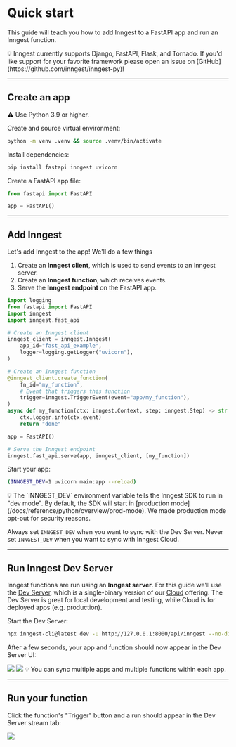 # Quick start

This guide will teach you how to add Inngest to a FastAPI app and run an Inngest function.

<Callout variant="info">
  💡 Inngest currently supports Django, FastAPI, Flask, and Tornado. If you'd like support for your favorite framework please open an issue on [GitHub](https://github.com/inngest/inngest-py)!
</Callout>

---

## Create an app

<Callout variant="warning">
  ⚠️ Use Python 3.9 or higher.
</Callout>

Create and source virtual environment:
```sh
python -m venv .venv && source .venv/bin/activate
```

Install dependencies:
```sh
pip install fastapi inngest uvicorn
```

Create a FastAPI app file:

```py {{ filename: "main.py" }}
from fastapi import FastAPI

app = FastAPI()
```

---

## Add Inngest

Let's add Inngest to the app! We'll do a few things
1. Create an **Inngest client**, which is used to send events to an Inngest server.
1. Create an **Inngest function**, which receives events.
1. Serve the **Inngest endpoint** on the FastAPI app.

```py {{ filename: "main.py" }}
import logging
from fastapi import FastAPI
import inngest
import inngest.fast_api

# Create an Inngest client
inngest_client = inngest.Inngest(
    app_id="fast_api_example",
    logger=logging.getLogger("uvicorn"),
)

# Create an Inngest function
@inngest_client.create_function(
    fn_id="my_function",
    # Event that triggers this function
    trigger=inngest.TriggerEvent(event="app/my_function"),
)
async def my_function(ctx: inngest.Context, step: inngest.Step) -> str:
    ctx.logger.info(ctx.event)
    return "done"

app = FastAPI()

# Serve the Inngest endpoint
inngest.fast_api.serve(app, inngest_client, [my_function])
```

Start your app:
```sh
(INNGEST_DEV=1 uvicorn main:app --reload)
```

<Callout variant="info">
  💡 The `INNGEST_DEV` environment variable tells the Inngest SDK to run in "dev mode". By default, the SDK will start in [production mode](/docs/reference/python/overview/prod-mode). We made production mode opt-out for security reasons.
  
  Always set `INNGEST_DEV` when you want to sync with the Dev Server. Never set `INNGEST_DEV` when you want to sync with Inngest Cloud.
</Callout>

---

## Run Inngest Dev Server

Inngest functions are run using an **Inngest server**. For this guide we'll use the [Dev Server](https://github.com/inngest/inngest), which is a single-binary version of our [Cloud](https://app.inngest.com) offering. The Dev Server is great for local development and testing, while Cloud is for deployed apps (e.g. production).

Start the Dev Server:
```sh
npx inngest-cli@latest dev -u http://127.0.0.1:8000/api/inngest --no-discovery
```

After a few seconds, your app and function should now appear in the Dev Server UI:

<img src="/assets/docs/python/quick-start-app.png" />

<img src="/assets/docs/python/quick-start-functions.png" />

<Callout variant="info">
  💡 You can sync multiple apps and multiple functions within each app.
</Callout>

---

## Run your function

Click the function's "Trigger" button and a run should appear in the Dev Server stream tab:

<img src="/assets/docs/python/quick-start-run.png" />
